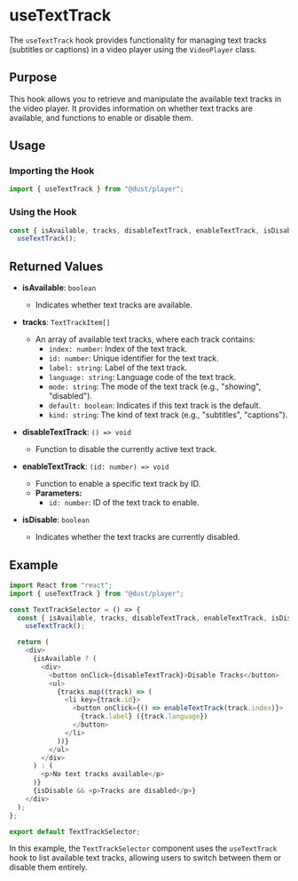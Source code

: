 # useTextTrack

The `useTextTrack` hook provides functionality for managing text tracks (subtitles or captions) in a video player using the `VideoPlayer` class.

## Purpose

This hook allows you to retrieve and manipulate the available text tracks in the video player. It provides information on whether text tracks are available, and functions to enable or disable them.

## Usage

### Importing the Hook

```javascript
import { useTextTrack } from "@dust/player";
```

### Using the Hook

```javascript
const { isAvailable, tracks, disableTextTrack, enableTextTrack, isDisable } =
  useTextTrack();
```

## Returned Values

- **isAvailable**: `boolean`

  - Indicates whether text tracks are available.

- **tracks**: `TextTrackItem[]`

  - An array of available text tracks, where each track contains:
    - `index: number`: Index of the text track.
    - `id: number`: Unique identifier for the text track.
    - `label: string`: Label of the text track.
    - `language: string`: Language code of the text track.
    - `mode: string`: The mode of the text track (e.g., "showing", "disabled").
    - `default: boolean`: Indicates if this text track is the default.
    - `kind: string`: The kind of text track (e.g., "subtitles", "captions").

- **disableTextTrack**: `() => void`

  - Function to disable the currently active text track.

- **enableTextTrack**: `(id: number) => void`

  - Function to enable a specific text track by ID.
  - **Parameters:**
    - `id: number`: ID of the text track to enable.

- **isDisable**: `boolean`
  - Indicates whether the text tracks are currently disabled.

## Example

```javascript
import React from "react";
import { useTextTrack } from "@dust/player";

const TextTrackSelector = () => {
  const { isAvailable, tracks, disableTextTrack, enableTextTrack, isDisable } =
    useTextTrack();

  return (
    <div>
      {isAvailable ? (
        <div>
          <button onClick={disableTextTrack}>Disable Tracks</button>
          <ul>
            {tracks.map((track) => (
              <li key={track.id}>
                <button onClick={() => enableTextTrack(track.index)}>
                  {track.label} ({track.language})
                </button>
              </li>
            ))}
          </ul>
        </div>
      ) : (
        <p>No text tracks available</p>
      )}
      {isDisable && <p>Tracks are disabled</p>}
    </div>
  );
};

export default TextTrackSelector;
```

In this example, the `TextTrackSelector` component uses the `useTextTrack` hook to list available text tracks, allowing users to switch between them or disable them entirely.
